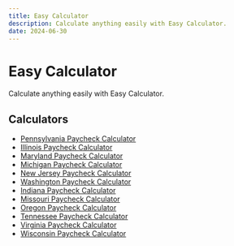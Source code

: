```yaml
---
title: Easy Calculator
description: Calculate anything easily with Easy Calculator.
date: 2024-06-30
---
```


# Easy Calculator

Calculate anything easily with Easy Calculator.

## Calculators
- [Pennsylvania Paycheck Calculator](/paycheck-calculator/pennsylvania-paycheck-calculator)
- [Illinois Paycheck Calculator](/paycheck-calculator/illinois-paycheck-calculator)
- [Maryland Paycheck Calculator](/paycheck-calculator/maryland-paycheck-calculator)
- [Michigan Paycheck Calculator](/paycheck-calculator/michigan-paycheck-calculator)
- [New Jersey Paycheck Calculator](/paycheck-calculator/new-jersey-paycheck-calculator)
- [Washington Paycheck Calculator](/paycheck-calculator/washington-paycheck-calculator)
- [Indiana Paycheck Calculator](/paycheck-calculator/indiana-paycheck-calculator)
- [Missouri Paycheck Calculator](/paycheck-calculator/missouri-paycheck-calculator)
- [Oregon Paycheck Calculator](/paycheck-calculator/oregon-paycheck-calculator)
- [Tennessee Paycheck Calculator](/paycheck-calculator/tennessee-paycheck-calculator)
- [Virginia Paycheck Calculator](/paycheck-calculator/virginia-paycheck-calculator)
- [Wisconsin Paycheck Calculator](/paycheck-calculator/wisconsin-paycheck-calculator)


